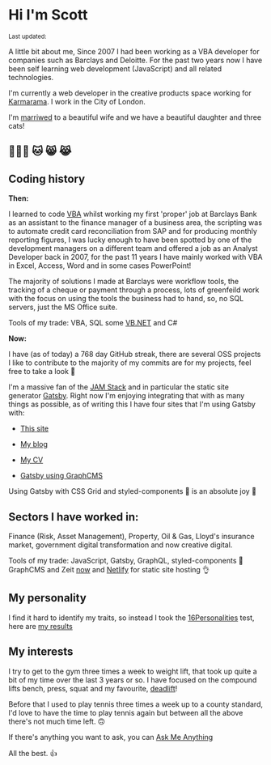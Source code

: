
# Hi I'm Scott

<Small>
  Last updated: <UpdatedDate date={`2019-12-07`} small={true} />
</Small>

A little bit about me, Since 2007 I had been working as a VBA
developer for companies such as Barclays and Deloitte. For the past
two years now I have been self learning web development (JavaScript)
and all related technologies.

I'm currently a web developer in the creative products space working
for [Karmarama]. I work in the City of London.

I'm [marriwed] to a beautiful wife and we have a beautiful daughter
and three cats!

## 👨‍👩‍👧 🐱 😸 😹

## Coding history

**Then:**

I learned to code [VBA] whilst working my first 'proper' job at
Barclays Bank as an assistant to the finance manager of a business
area, the scripting was to automate credit card reconciliation from
SAP and for producing monthly reporting figures, I was lucky enough to
have been spotted by one of the development managers on a different
team and offered a job as an Analyst Developer back in 2007, for the
past 11 years I have mainly worked with VBA in Excel, Access, Word and
in some cases PowerPoint!

The majority of solutions I made at Barclays were workflow tools, the
tracking of a cheque or payment through a process, lots of greenfeild
work with the focus on using the tools the business had to hand, so,
no SQL servers, just the MS Office suite.

Tools of my trade: VBA, SQL some [VB.NET] and C#

**Now:**

I have (as of today) a 768 day GitHub streak, there are several OSS
projects I like to contribute to the majority of my commits are for my
projects, feel free to take a look 👀

I'm a massive fan of the [JAM Stack] and in particular the static site
generator [Gatsby]. Right now I'm enjoying integrating that with as
many things as possible, as of writing this I have four sites that I'm
using Gatsby with:

- [This site]

- [My blog]

- [My CV]

- [Gatsby using GraphCMS]

Using Gatsby with CSS Grid and styled-components 💅 is an absolute joy
💜

## Sectors I have worked in:

Finance (Risk, Asset Management), Property, Oil & Gas, Lloyd's
insurance market, government digital transformation and now creative
digital.

Tools of my trade: JavaScript, Gatsby, GraphQL, styled-components 💅
GraphCMS and Zeit [now] and [Netlify] for static site hosting 👌

## My personality

I find it hard to identify my traits, so instead I took the
[16Personalities] test, here are [my results]

## My interests

I try to get to the gym three times a week to weight lift, that took
up quite a bit of my time over the last 3 years or so. I have focused
on the compound lifts bench, press, squat and my favourite,
[deadlift]!

Before that I used to play tennis three times a week up to a county
standard, I'd love to have the time to play tennis again but between
all the above there's not much time left. 🙃

If there's anything you want to ask, you can [Ask Me Anything]

All the best. 👍

<!-- Links -->

[karmarama]: https://karmarama.com
[marriwed]: # 'I know how to spell "married" yes 🙃'
[vba]: https://en.wikipedia.org/wiki/Visual_Basic_for_Applications
[vb.net]: # '💻 💻 💻 💻 💻 💻 💻 💻 💻 '
[now]: https://zeit.co/now
[gatsby]: https://www.gatsbyjs.org/
[teh]: # 'I know how to spell "the", not a typo 🙃'
[this site]: https://scottspence.me
[my blog]: https://blog.scottspence.me
[my cv]: https://cv.scottspence.me
[gatsby using graphcms]:
  https://github.com/spences10/gatsby-using-graphcms
[deadlift]: https://www.youtube.com/watch?v=b8sadCd7Lhc
[react static]: https://react-static.js.org/
[ask me anything]: https://github.com/spences10/ama
[16personalities]: https://www.16personalities.com/
[my results]: https://www.16personalities.com/profiles/ba01a67248b68
[netlify]: http://netlify.com/
[jam stack]: https://jamstack.org/
